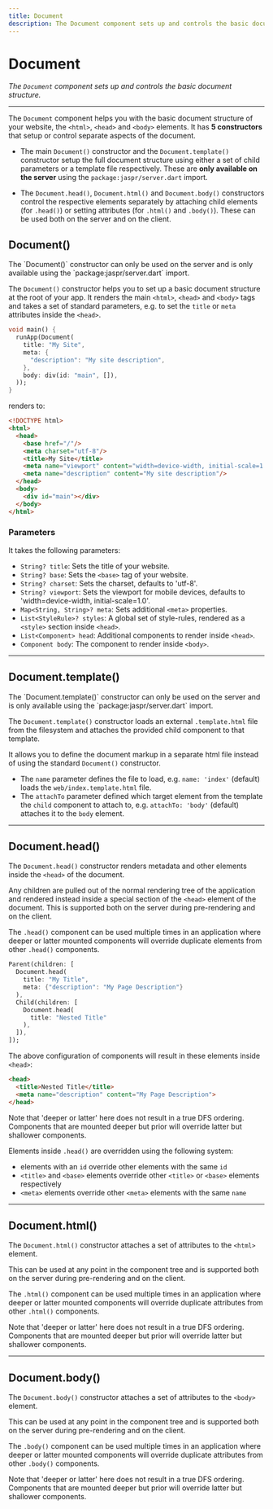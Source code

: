 ```yaml
---
title: Document
description: The Document component sets up and controls the basic document structure.
---
```


# Document
*The `Document` component sets up and controls the basic document structure.*

---

The `Document` component helps you with the basic document structure of your website, the `<html>`, `<head>` and `<body>`
elements. It has **5 constructors** that setup or control separate aspects of the document.

- The main `Document()` constructor and the `Document.template()` constructor setup the full document structure using either
  a set of child parameters or a template file respectively. These are **only available on the server** using the `package:jaspr/server.dart` import.

- The `Document.head()`, `Document.html()` and `Document.body()` constructors control the respective elements separately by
  attaching child elements (for `.head()`) or setting attributes (for `.html()` and `.body()`). These can be used both on the
  server and on the client.

## Document()

<Warning>
    The `Document()` constructor can only be used on the server and is only available using the
    `package:jaspr/server.dart` import.
</Warning>

The `Document()` constructor helps you to set up a basic document structure at the root of your app.
It renders the main `<html>`, `<head>` and `<body>` tags and takes a set of standard parameters, 
e.g. to set the `title` or `meta` attributes inside the `<head>`.

```dart title="lib/main.dart"
void main() {
  runApp(Document(
    title: "My Site",
    meta: {
      "description": "My site description",
    },
    body: div(id: "main", []),
  ));
}
```

renders to:

```html title="index.html"
<!DOCTYPE html>
<html>
  <head>
    <base href="/"/>
    <meta charset="utf-8"/>
    <title>My Site</title>
    <meta name="viewport" content="width=device-width, initial-scale=1.0"/>
    <meta name="description" content="My site description"/>
  </head>
  <body>
    <div id="main"></div>
  </body>
</html>
```

### Parameters

It takes the following parameters:

- `String? title`: Sets the title of your website.
- `String? base`: Sets the `<base>` tag of your website.
- `String? charset`: Sets the charset, defaults to 'utf-8'.
- `String? viewport`: Sets the viewport for mobile devices, defaults to 'width=device-width, initial-scale=1.0'.
- `Map<String, String>? meta`: Sets additional `<meta>` properties.
- `List<StyleRule>? styles`: A global set of style-rules, rendered as a `<style>` section inside `<head>`.
- `List<Component> head`: Additional components to render inside `<head>`.
- `Component body`: The component to render inside `<body>`.

---

## Document.template()

<Warning>
    The `Document.template()` constructor can only be used on the server and is only available using the
    `package:jaspr/server.dart` import.
</Warning>

The `Document.template()` constructor loads an external `.template.html` file from the filesystem and attaches the provided
child component to that template.

It allows you to define the document markup in a separate html file instead of using the standard `Document()` constructor.

- The `name` parameter defines the file to load, e.g. `name: 'index'` (default) loads the `web/index.template.html` file.
- The `attachTo` parameter defined which target element from the template the `child` component to attach to, e.g. `attachTo: 'body'` (default)
  attaches it to the `body` element.

---

## Document.head()


The `Document.head()` constructor renders metadata and other elements inside the `<head>` of the document.

Any children are pulled out of the normal rendering tree of the application and rendered instead
inside a special section of the `<head>` element of the document. This is supported both on the
server during pre-rendering and on the client.

The `.head()` component can be used multiple times in an application where deeper or latter mounted
components will override duplicate elements from other `.head()` components.

```dart
Parent(children: [
  Document.head(
    title: "My Title",
    meta: {"description": "My Page Description"}
  ),
  Child(children: [
    Document.head(
      title: "Nested Title"
    ),
  ]),
]);
```

The above configuration of components will result in these elements inside `<head>`:

```html
<head>
  <title>Nested Title</title>
  <meta name="description" content="My Page Description">
</head>
```

<Warning>
Note that 'deeper or latter' here does not result in a true DFS ordering. Components that are mounted
deeper but prior will override latter but shallower components.
</Warning>

Elements inside `.head()` are overridden using the following system:
- elements with an `id` override other elements with the same `id`
- `<title>` and `<base>` elements override other `<title>` or `<base>` elements respectively
- `<meta>` elements override other `<meta>` elements with the same `name`

---

## Document.html()

The `Document.html()` constructor attaches a set of attributes to the `<html>` element.

This can be used at any point in the component tree and is supported both on the
server during pre-rendering and on the client.

The `.html()` component can be used multiple times in an application where deeper or latter mounted
components will override duplicate attributes from other `.html()` components.

<Warning>
Note that 'deeper or latter' here does not result in a true DFS ordering. Components that are mounted
deeper but prior will override latter but shallower components.
</Warning>

---

## Document.body()

The `Document.body()` constructor attaches a set of attributes to the `<body>` element.

This can be used at any point in the component tree and is supported both on the
server during pre-rendering and on the client.

The `.body()` component can be used multiple times in an application where deeper or latter mounted
components will override duplicate attributes from other `.body()` components.

<Warning>
Note that 'deeper or latter' here does not result in a true DFS ordering. Components that are mounted
deeper but prior will override latter but shallower components.
</Warning>
